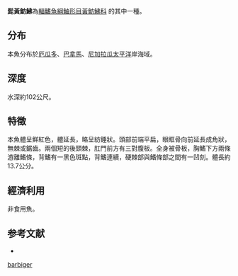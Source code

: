 {{Speciesbox
| name = 髭黃魴鮄
| status = NE
| status_system = iucn3.1
| trend = unknow
| genus = Peristedion
| species = barbiger
| authority = [[Garman|Garman]], 1899
}}

'''髭黃魴鮄'''為[[輻鰭魚綱|輻鰭魚綱]][[鮋形目|鮋形目]][[黃魴鮄科|黃魴鮄科]] 的其中一種。

==分布==
本魚分布於[[厄瓜多|厄瓜多]]、[[巴拿馬|巴拿馬]]、[[尼加拉瓜|尼加拉瓜]][[太平洋|太平洋]]岸海域。

==深度==
水深約102公尺。

==特徵==
本魚體呈鮮紅色，體延長，略呈紡錘狀。頭部前端平扁，眼眶骨向前延長成角狀，無棘或鋸齒。兩個短的後頸棘，肛門前方有三對腹板。全身被骨板，胸鰭下方兩條游離鰭條，背鰭有一黑色斑點，背鰭連續，硬棘部與鰭條部之間有一凹刻。體長約13.7公分。

==經濟利用==
非食用魚。

==参考文献==
*{{FishBase_species|genus=Peristedion|species=barbiger|year=2011|month=12}}
{{Taxonbar|from=Q2232806}}

[[Category:黃魴鮄屬|barbiger]]